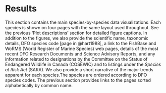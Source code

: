 \clearpage

# Results {#sec:synopsis-plots}

This section contains the main species-by-species data visualizations. Each
species is shown on four pages with the same layout used throughout. See
the previous 'Plot descriptions' section for detailed figure captions. In addition
to the figures, we also provide the scientific name, taxonomic details, DFO
species code [page in @hart1988], a link to the FishBase and WoRMS (World
Register of Marine Species) web pages, details of the most recent DFO Research
Documents and Science Advisory Reports, and any information related to
designations by the Committee on the Status of Endangered Wildlife in Canada
(COSEWIC) and to listings under the *Species at Risk Act* (SARA). We also provide 
a short narrative of the major trends apparent for each species.The species are
ordered according to DFO species codes. The previous section provides links to the 
pages sorted alphabetically by common name. 

\clearpage

<!-- \afterpage{\null\newpage} -->
